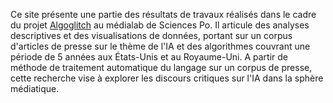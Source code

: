 Ce site présente une partie des résultats de travaux réalisés dans le cadre du projet  [Algoglitch](https://medialab.sciencespo.fr/activites/algoglitch/) au médialab de Sciences Po. Il articule des analyses descriptives et des visualisations de données, portant sur un corpus d'articles de presse sur le thème de l'IA et des algorithmes couvrant une période de 5 années aux États-Unis et au Royaume-Uni. A partir de méthode de traitement automatique du langage sur un corpus de presse, cette recherche vise à explorer les discours critiques sur l'IA dans la sphère médiatique. 